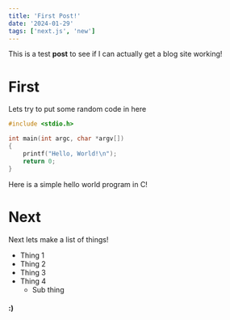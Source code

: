 ```yaml
---
title: 'First Post!'
date: '2024-01-29'
tags: ['next.js', 'new']
---
```

This is a test **post** to see if I can actually get a blog site working!
# First
Lets try to put some random code in here
```c
#include <stdio.h>

int main(int argc, char *argv[])
{
    printf("Hello, World!\n");
    return 0;
}
```

Here is a simple hello world program in C!

# Next
Next lets make a list of things!
- Thing 1
- Thing 2
- Thing 3
- Thing 4
    - Sub thing
#### :)
